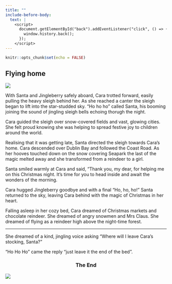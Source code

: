 ```yaml
---
title: ""
include-before-body:
  text: |
    <script>
      document.getElementById("back").addEventListener("click", () => {
        window.history.back();
      });
    </script>
---
```


```r
knitr::opts_chunk$set(echo = FALSE)
```

:::::: {.scenario .column-screen}

:::: {.column-body .scenario-text}

## Flying home

::::

::: {.column-body .scenario-image}

![](images/cara-sleigh.png)

:::

:::: {.column-body .scenario-text}

With Santa and Jingleberry safely aboard, Cara trotted forward, easily pulling the heavy sleigh behind her. As she reached a canter the sleigh began to lift into the star-studded sky. "Ho ho ho" called Santa, his booming joining the sound of jingling sleigh bells echoing thorugh the night. 

Cara guided the sleigh over snow-covered fields and vast, glowing cities. She felt proud knowing she was helping to spread festive joy to children around the world. 

Realising that it was getting late, Santa directed the sleigh towards Cara's home. Cara descended over Dublin Bay and followed the Coast Road. As her hooves touched down on the snow covering Seapark the last of the magic melted away and she transformed from a reindeer to a girl.

Santa smiled warmly at Cara and said, "Thank you, my dear, for helping me on this Christmas night. It's time for you to head inside and await the wonders of the morning. 

Cara hugged Jingleberry goodbye and with a final "Ho, ho, ho!" Santa returned to the sky, leaving Cara behind with the magic of Christmas in her heart.

Falling asleep in her cozy bed, Cara dreamed of Christmas markets and chocolate reindeer. She dreamed of angry snowmen and Mrs Claus. She dreamed of flying as a reindeer high above the night-time forest. 

***

She dreamed of a kind, jingling voice asking "Where will I leave Cara's stocking, Santa?" 

"Ho Ho Ho" came the reply "just leave it the end of the bed". 

::::

::: {.column-body .scenario-image}
::: {style="text-align: center;"}
### The End
:::
![](images/cara-safe-home.png)

:::



::::::
